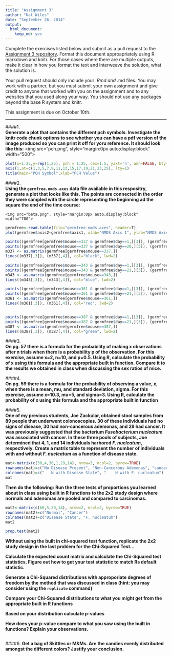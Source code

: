 ```yaml
---
title: "Assignment 3"
author: "Kat Wiles"
date: "September 26, 2014"
output:
  html_document:
    keep_md: yes
---
```


Complete the exercises listed below and submit as a pull request to the [Assignment 3 repository](http://www.github.com/microbialinformatics/assignment03).  Format this document approapriately using R markdown and knitr. For those cases where there are multiple outputs, make it clear in how you format the text and interweave the solution, what the solution is.

Your pull request should only include your *.Rmd and *.md files. You may work with a partner, but you must submit your own assignment and give credit to anyone that worked with you on the assignment and to any websites that you used along your way. You should not use any packages beyond the base R system and knitr.

This assignment is due on October 10th.

------

####1.  
**Generate a plot that contains the different pch symbols. Investigate the knitr code chunk options to see whether you can have a pdf version of the image produced so you can print it off for yoru reference. It should look like this:**
 <img src="pch.png", style="margin:0px auto;display:block" width="500">

```r
plot(x=1:25,y=rep(1,25), pch = 1:25, cex=1.5, yaxt='n', ann=FALSE, bty='n', xaxt='n', panel.first=c(abline(v=1:25, col="light gray",lty=1)))
axis(1,at=c(1,3,5,7,9,11,13,15,17,19,21,23,25), lty=1)
title(main="PCH Symbol",xlab="PCH Value")
```

   
    


####2.  
**Using the `germfree.nmds.axes` data file available in this respositry, generate a plot that looks like this. The points are connected in the order they were sampled with the circle representing the beginning ad the square the end of the time course:**

    <img src="beta.png", style="margin:0px auto;display:block" width="700">
    
    
```r
germfree<-read.table(file="germfree.nmds.axes", header=T)
plot(germfree$axis2~germfree$axis1, xlab="NMDS Axis 1", ylab="NMDS Axis 2", lty=2, type='n')

points((germfree[germfree$mouse==337 & germfree$day==1,][3]), (germfree[germfree$mouse==337 & germfree$day==1,][4]), pch=16, col="black", cex=1.5)
points((germfree[germfree$mouse==337 & germfree$day==20,][3]), (germfree[germfree$mouse==337 & germfree$day==20,][4]), pch=15, col="black", cex=1.5)
m337 <- as.matrix(germfree[germfree$mouse==337,])
lines((m337[,3]), (m337[,4]), col="black", lwd=2)

points((germfree[germfree$mouse==343 & germfree$day==1,][3]), (germfree[germfree$mouse==343 & germfree$day==1,][4]), pch=16, col="blue", cex=1.5)
points((germfree[germfree$mouse==343 & germfree$day==21,][3]), (germfree[germfree$mouse==343 & germfree$day==21,][4]), pch=15, col="blue", cex=1.5)
m343 <- as.matrix(germfree[germfree$mouse==343,])
lines((m343[,3]), (m343[,4]), col="blue", lwd=2)

points((germfree[germfree$mouse==361 & germfree$day==1,][3]), (germfree[germfree$mouse==361 & germfree$day==1,][4]), pch=16, col="red", cex=1.5)
points((germfree[germfree$mouse==361 & germfree$day==21,][3]), (germfree[germfree$mouse==361 & germfree$day==21,][4]), pch=15, col="red", cex=1.5)
m361 <- as.matrix(germfree[germfree$mouse==361,])
lines((m361[,3]), (m361[,4]), col="red", lwd=2)


points((germfree[germfree$mouse==387 & germfree$day==1,][3]), (germfree[germfree$mouse==387 & germfree$day==1,][4]), pch=16, col="green", cex=1.5)
points((germfree[germfree$mouse==387 & germfree$day==21,][3]), (germfree[germfree$mouse==387 & germfree$day==21,][4]), pch=15, col="green", cex=1.5)
m387 <- as.matrix(germfree[germfree$mouse==387,])
lines((m387[,3]), (m387[,4]), col="green", lwd=2)


```



####3.  
**On pg. 57 there is a formula for the probability of making x observations after n trials when there is a probability p of the observation.  For this exercise, assume x=2, n=10, and p=0.5.  Using R, calculate the probability of x using this formula and the appropriate built in function. Compare it to the results we obtained in class when discussing the sex ratios of mice.**


####4.  
**On pg. 59 there is a formula for the probability of observing a value, x, when there is a mean, mu, and standard deviation, sigma.  For this exercise, assume x=10.3, mu=5, and sigma=3.  Using R, calculate the probability of x using this formula and the appropriate built in function**


####5.  
**One of my previous students, Joe Zackular, obtained stool samples from 89 people that underwent colonoscopies.  30 of these individuals had no signs of disease, 30 had non-cancerous ademonas, and 29 had cancer.  It was previously suggested that the bacterium *Fusobacterium nucleatum* was associated with cancer.  In these three pools of subjects, Joe determined that 4, 1, and 14 individuals harbored *F. nucleatum*, respectively. Create a matrix table to represent the number of individuals with and without _F. nucleatum_ as a function of disease state.**  


```r
mat<-matrix(c(30,4,30,1,29,14), nrow=3, ncol=2, byrow=TRUE)
rownames(mat)=c("No Disease Present", "Non-Cancerous Ademonas", "cancer")
colnames(mat)=c("   N with Disease State", "    N with F. nucleatum")
mat
```



**Then do the following:**
**Run the three tests of proportions you learned about in class using built in R  functions to the 2x2 study design where normals and adenomas are pooled and compared to carcinomas.**
    

```r
mat2<-matrix(c(60,5,29,14), nrow=2, ncol=2, byrow=TRUE)
rownames(mat2)=c("Normal", "Cancer")
colnames(mat2)=c("Disease State", "F. nucleatum")
mat2

prop.test(mat2)
```    
    
    
**Without using the built in chi-squared test function, replicate the 2x2 study design in the last problem for the Chi-Squared Test...**
    
    
**Calculate the expected count matrix and calculate the Chi-Squared test statistics. Figure out how to get your test statistic to match Rs default statistic.**
      
      
**Generate a Chi-Squared distributions with approporiate degrees of freedom by the method that was discussed in class (hint: you may consider using the `replicate` command)**
      
      
**Compare your Chi-Squared distributions to what you might get from the appropriate built in R functions**
      
      
**Based on your distribution calculate p-values**
      
      
**How does your p-value compare to what you saw using the built in functions? Explain your observations.**
```r

```


####6.
**Get a bag of Skittles or M&Ms.  Are the candies evenly distributed amongst the different colors?  Justify your conclusion.**

